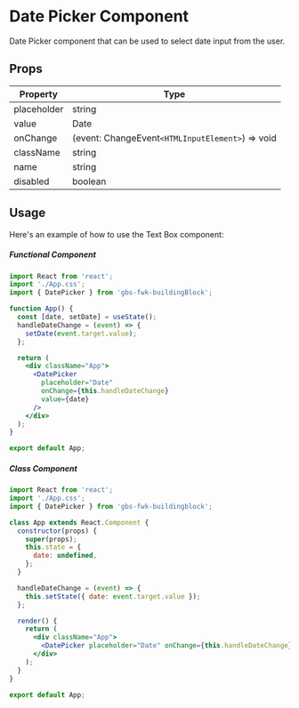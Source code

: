 # Date Picker Component

Date Picker component that can be used to select date input from the user.

## Props

| Property    | Type                                             |
| ----------- | ------------------------------------------------ |
| placeholder | string                                           |
| value       | Date                                             |
| onChange    | (event: ChangeEvent`<HTMLInputElement>`) => void |
| className   | string                                           |
| name        | string                                           |
| disabled    | boolean                                          |

## Usage

Here's an example of how to use the Text Box component:

##### Functional Component

```jsx filename="App.tsx"
import React from 'react';
import './App.css';
import { DatePicker } from 'gbs-fwk-buildingBlock';

function App() {
  const [date, setDate] = useState();
  handleDateChange = (event) => {
    setDate(event.target.value);
  };

  return (
    <div className="App">
      <DatePicker
        placeholder="Date"
        onChange={this.handleDateChange}
        value={date}
      />
    </div>
  );
}

export default App;
```

##### Class Component

```jsx filename="App.tsx"
import React from 'react';
import './App.css';
import { DatePicker } from 'gbs-fwk-buildingblock';

class App extends React.Component {
  constructor(props) {
    super(props);
    this.state = {
      date: undefined,
    };
  }

  handleDateChange = (event) => {
    this.setState({ date: event.target.value });
  };

  render() {
    return (
      <div className="App">
        <DatePicker placeholder="Date" onChange={this.handleDateChange} />
      </div>
    );
  }
}

export default App;
```
